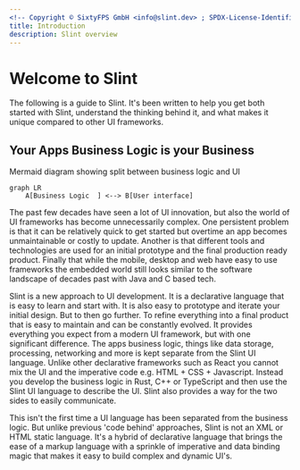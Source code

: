 ```yaml
---
<!-- Copyright © SixtyFPS GmbH <info@slint.dev> ; SPDX-License-Identifier: MIT -->
title: Introduction
description: Slint overview
---
```



# Welcome to Slint

The following is a guide to Slint. It's been written to help you get both started 
with Slint, understand the thinking behind it, and what makes it unique compared 
to other UI frameworks.


## Your Apps Business Logic is your Business

Mermaid diagram showing split between business logic and UI
```mermaid
graph LR
    A[Business Logic  ] <--> B[User interface]
```

The past few decades have seen a lot of UI innovation, but also the world of UI frameworks 
has become unnecessarily complex. One persistent problem is that it can be relatively quick
to get started but overtime an app becomes unmaintainable or costly to update. Another is
that different tools and technologies are used for an initial prototype and the final production
ready product. Finally that while the mobile, desktop and web have easy to use frameworks the
embedded world still looks similar to the software landscape of decades past with Java and C based
tech. 

Slint is a new approach to UI development. It is a declarative language that is easy to learn and 
start with. It is also easy to prototype and iterate your initial design. But to then go further. 
To refine everything into a final product that is easy to maintain and can be constantly evolved.
It provides everything you expect from a modern UI framework, but with one significant difference.
The apps business logic, things like data storage, processing, networking and more is kept separate
from the Slint UI language. Unlike other declarative frameworks such as React you cannot mix the UI
and the imperative code e.g. HTML + CSS + Javascript. Instead you develop the business logic in Rust, 
C++ or TypeScript and then use the Slint UI language to describe the UI. Slint also provides a way 
for the two sides to easily communicate.

This isn't the first time a UI language has been separated from the business logic. But unlike
previous 'code behind' approaches, Slint is not an XML or HTML static language. It's a hybrid
of declarative language that brings the ease of a markup language with a sprinkle of imperative
and data binding magic that makes it easy to build complex and dynamic UI's.
